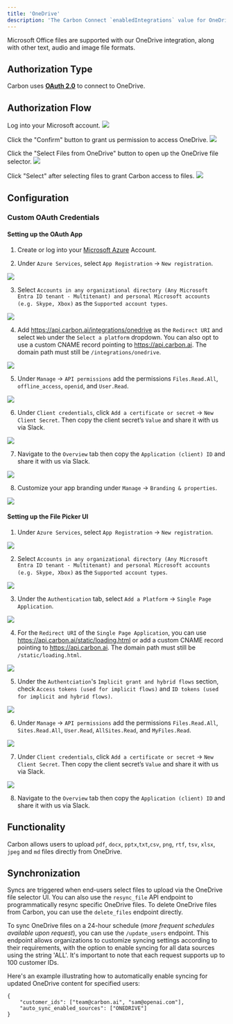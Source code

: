 ```yaml
---
title: 'OneDrive'
description: 'The Carbon Connect `enabledIntegrations` value for OneDrive is `ONEDRIVE`.'
---
```


Microsoft Office files are supported with our OneDrive integration, along with other text, audio and image file formats.

## Authorization Type

Carbon uses **[OAuth 2.0](https://learn.microsoft.com/en-us/onedrive/developer/rest-api/getting-started/msa-oauth?view=odsp-graph-online)** to connect to OneDrive.

## Authorization Flow

Log into your Microsoft account.
![](https://i.ibb.co/86FPknL/Screen-Shot-2023-08-31-at-4-41-48-PM.png)

Click the "Confirm" button to grant us permission to access OneDrive.
![](https://i.ibb.co/BqxmsJG/2880x1628.png)

Click the "Select Files from OneDrive" button to open up the OneDrive file selector.
![](https://i.ibb.co/Sm90PHL/Screen-Shot-2023-08-31-at-4-32-37-PM.png)

Click "Select" after selecting files to grant Carbon access to files.
![](https://i.ibb.co/t4Kchcv/Screen-Shot-2023-08-31-at-4-35-33-PM.png)

## Configuration

### Custom OAuth Credentials

#### Setting up the OAuth App

1. Create or log into your [Microsoft Azure](https://portal.azure.com/) Account.

2. Under `Azure Services`, select `App Registration` -> `New registration`.

![](https://i.ibb.co/SPR4ztF/Screen-Shot-2023-09-08-at-2-52-56-PM.png)

3. Select `Accounts in any organizational directory (Any Microsoft Entra ID tenant - Multitenant) and personal Microsoft accounts (e.g. Skype, Xbox)` as the `Supported account types`.

![](https://i.ibb.co/qBLpg1r/Screen-Shot-2023-09-12-at-11-09-28-PM.png)

4. Add https://api.carbon.ai/integrations/onedrive as the `Redirect URI` and select `Web` under the `Select a platform` dropdown. You can also opt to use a custom CNAME record pointing to https://api.carbon.ai. The domain path must still be `/integrations/onedrive`.

![](https://i.ibb.co/9NTZycz/Screen-Shot-2023-09-08-at-2-59-16-PM.png)

5. Under `Manage` -> `API permissions` add the permissions `Files.Read.All`, `offline_access`, `openid`, and `User.Read`.

![](https://i.ibb.co/VTGK90Z/Onedrive-1.png)

6. Under `Client credentials`, click `Add a certificate or secret` -> `New Client Secret`. Then copy the client secret’s `Value` and share it with us via Slack.

![](https://i.ibb.co/0tghs0p/Screen-Shot-2023-09-08-at-3-13-30-PM.png)

7. Navigate to the `Overview` tab then copy the `Application (client) ID` and share it with us via Slack.

![](https://i.ibb.co/KGWzr1H/Screen-Shot-2023-09-12-at-11-14-08-PM.png)

8. Customize your app branding under `Manage` -> `Branding & properties`.

![](https://i.ibb.co/HrS9Cxj/Screen-Shot-2023-09-08-at-3-24-16-PM.png)

#### Setting up the File Picker UI

1. Under `Azure Services`, select `App Registration` -> `New registration`.

![](https://i.ibb.co/qBLpg1r/Screen-Shot-2023-09-12-at-11-09-28-PM.png)

2. Select `Accounts in any organizational directory (Any Microsoft Entra ID tenant - Multitenant) and personal Microsoft accounts (e.g. Skype, Xbox)` as the `Supported account types`.

![](https://i.ibb.co/SPR4ztF/Screen-Shot-2023-09-08-at-2-52-56-PM.png)

3. Under the `Authentication` tab, select `Add a Platform` -> `Single Page Application`. 

![](https://i.ibb.co/nLDdQfP/Screen-Shot-2023-09-13-at-3-03-00-PM.png)

4. For the `Redirect URI` of the `Single Page Application`, you can use https://api.carbon.ai/static/loading.html or add a custom CNAME record pointing to https://api.carbon.ai. The domain path must still be `/static/loading.html`.

![](https://i.ibb.co/0X5Nkz7/Screen-Shot-2023-09-13-at-3-13-53-PM.png)

5. Under the `Authentciation`'s `Implicit grant and hybrid flows` section, check `Access tokens (used for implicit flows)` and `ID tokens (used for implicit and hybrid flows)`.

![](https://i.ibb.co/ckVKZgV/Screen-Shot-2023-09-13-at-3-17-44-PM.png)

6. Under `Manage` -> `API permissions` add the permissions `Files.Read.All`, `Sites.Read.All`, `User.Read`, `AllSites.Read`, and `MyFiles.Read`.

![](https://i.ibb.co/xjtvKTg/Screen-Shot-2023-09-13-at-3-22-12-PM.png)

7. Under `Client credentials`, click `Add a certificate or secret` -> `New Client Secret`. Then copy the client secret’s `Value` and share it with us via Slack.

![](https://i.ibb.co/0tghs0p/Screen-Shot-2023-09-08-at-3-13-30-PM.png)

8. Navigate to the `Overview` tab then copy the `Application (client) ID` and share it with us via Slack.

## Functionality

Carbon allows users to upload `pdf`, `docx`, `pptx`,`txt`,`csv`, `png`, `rtf`, `tsv`, `xlsx`, `jpeg` and `md` files directly from OneDrive.

## Synchronization

Syncs are triggered when end-users select files to upload via the OneDrive file selector UI. You can also use the `resync_file` API endpoint to programmatically resync specific OneDrive files. To delete OneDrive files from Carbon, you can use the `delete_files` endpoint directly.

To sync OneDrive files on a 24-hour schedule (_more frequent schedules available upon request_), you can use the `/update_users` endpoint. This endpoint allows organizations to customize syncing settings according to their requirements, with the option to enable syncing for all data sources using the string 'ALL'. It's important to note that each request supports up to 100 customer IDs.

Here's an example illustrating how to automatically enable syncing for updated OneDrive content for specified users:

```
{
    "customer_ids": ["team@carbon.ai", "sam@openai.com"],
    "auto_sync_enabled_sources": ["ONEDRIVE"]
} 